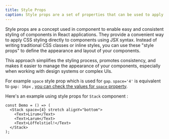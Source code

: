 ```yaml
---
title: Style Props
caption: Style props are a set of properties that can be used to apply custom styling to a component.
---
```


Style props are a concept used in component to enable easy and consistent styling of components in React applications. They provide a convenient way to apply CSS styling directly to components using JSX syntax. Instead of writing traditional CSS classes or inline styles, you can use these "style props" to define the appearance and layout of your components.

This approach simplifies the styling process, promotes consistency, and makes it easier to manage the appearance of your components, especially when working with design systems or complex UIs.

For example `space` style prop which is used for `gap`. `space='4'` is equivalent to `gap: 16px` , [ you can check the values for `space` property](/introduction/design-tokens#spacing).

Here's an example using style props for `Stack` component :

```tsx
const Demo = () => (
  <Stack space={4} stretch alignY="bottom">
    <Text>Lirum</Text>
    <Text>Larum</Text>
    <Text>Löffelstiel!</Text>
  </Stack>
);
```
